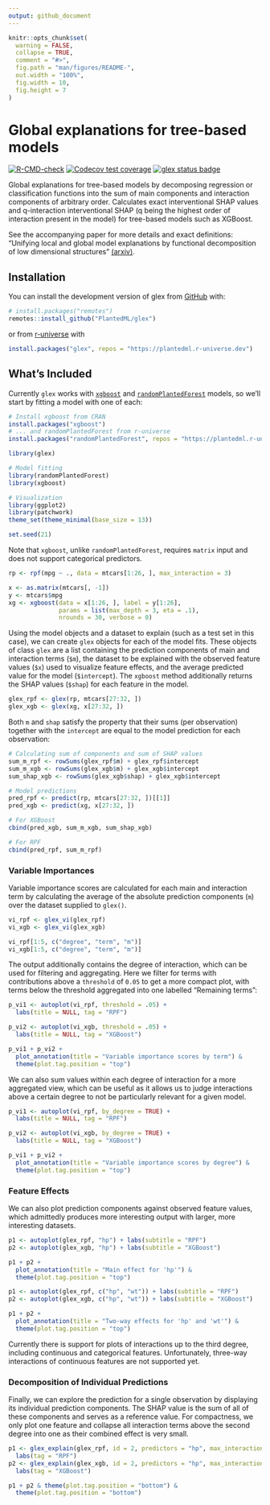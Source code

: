 ```yaml
---
output: github_document
---
```


<!-- README.md is generated from README.Rmd. Please edit that file -->

```r
knitr::opts_chunk$set(
  warning = FALSE,
  collapse = TRUE,
  comment = "#>",
  fig.path = "man/figures/README-",
  out.width = "100%",
  fig.width = 10,
  fig.height = 7
)
```

# Global explanations for tree-based models

<!-- badges: start -->
[![R-CMD-check](https://github.com/PlantedML/glex/actions/workflows/R-CMD-check.yaml/badge.svg)](https://github.com/PlantedML/glex/actions/workflows/R-CMD-check.yaml)
[![Codecov test coverage](https://codecov.io/gh/PlantedML/glex/branch/master/graph/badge.svg)](https://app.codecov.io/gh/PlantedML/glex?branch=main)
[![glex status badge](https://plantedml.r-universe.dev/badges/glex)](https://plantedml.r-universe.dev/glex)
<!-- badges: end -->

Global explanations for tree-based models by decomposing regression or  
classification functions into the sum of main components and interaction
components of arbitrary order. Calculates exact interventional SHAP
values and q-interaction interventional SHAP (q being the highest order
of interaction present in the model) for tree-based models such as
XGBoost.

See the accompanying paper for more details and exact definitions:
“Unifying local and global model explanations by functional
decomposition of low dimensional structures”
[(arxiv)](https://arxiv.org/abs/2208.06151).

## Installation

You can install the development version of glex from [GitHub](https://github.com/) with:

``` r
# install.packages("remotes")
remotes::install_github("PlantedML/glex")
```

or from [r-universe][r-universe] with

```r
install.packages("glex", repos = "https://plantedml.r-universe.dev")
```


## What's Included

Currently `glex` works with [`xgboost`][xgb] and [`randomPlantedForest`][rpf] models, so we'll start by fitting a model with one of each:

```r
# Install xgboost from CRAN
install.packages("xgboost")
# ... and randomPlantedForest from r-universe
install.packages("randomPlantedForest", repos = "https://plantedml.r-universe.dev")
```

```r
library(glex)

# Model fitting
library(randomPlantedForest)
library(xgboost)

# Visualization
library(ggplot2)
library(patchwork)
theme_set(theme_minimal(base_size = 13))

set.seed(21)
```

Note that `xgboost`, unlike `randomPlantedForest`, requires `matrix` input and does not support categorical predictors.

```r
rp <- rpf(mpg ~ ., data = mtcars[1:26, ], max_interaction = 3)

x <- as.matrix(mtcars[, -1])
y <- mtcars$mpg
xg <- xgboost(data = x[1:26, ], label = y[1:26],
              params = list(max_depth = 3, eta = .1),
              nrounds = 30, verbose = 0)

```

Using the model objects and a dataset to explain (such as a test set in this case), we can create `glex` objects
for each of the model fits.
These objects of class `glex` are a list containing the prediction components of main and interaction terms (`$m`), the dataset to be explained with
the observed feature values (`$x`) used to visualize feature effects, and the average predicted value for the model (`$intercept`).
The `xgboost` method additionally returns the SHAP values (`$shap`) for each feature in the model.

```r
glex_rpf <- glex(rp, mtcars[27:32, ])
glex_xgb <- glex(xg, x[27:32, ])
```

Both `m` and `shap` satisfy the property that their sums (per observation) together with the `intercept` are equal to the model prediction for each observation:

```r
# Calculating sum of components and sum of SHAP values
sum_m_rpf <- rowSums(glex_rpf$m) + glex_rpf$intercept
sum_m_xgb <- rowSums(glex_xgb$m) + glex_xgb$intercept
sum_shap_xgb <- rowSums(glex_xgb$shap) + glex_xgb$intercept

# Model predictions
pred_rpf <- predict(rp, mtcars[27:32, ])[[1]]
pred_xgb <- predict(xg, x[27:32, ])

# For XGBoost
cbind(pred_xgb, sum_m_xgb, sum_shap_xgb)

# For RPF
cbind(pred_rpf, sum_m_rpf)
```


### Variable Importances

Variable importance scores are calculated for each main and interaction term by calculating the average of the absolute prediction components (`m`) over the dataset supplied to `glex()`.

```r
vi_rpf <- glex_vi(glex_rpf)
vi_xgb <- glex_vi(glex_xgb)

vi_rpf[1:5, c("degree", "term", "m")]
vi_xgb[1:5, c("degree", "term", "m")]
```

The output additionally contains the degree of interaction, which can be used for filtering and aggregating. Here we filter for terms with contributions above a `threshold` of `0.05` to get a more compact plot, with terms below the threshold aggregated into one labelled "Remaining terms":

```r
p_vi1 <- autoplot(vi_rpf, threshold = .05) + 
  labs(title = NULL, tag = "RPF")

p_vi2 <- autoplot(vi_xgb, threshold = .05) + 
  labs(title = NULL, tag = "XGBoost")

p_vi1 + p_vi2 +
  plot_annotation(title = "Variable importance scores by term") & 
  theme(plot.tag.position = "top")
```
We can also sum values within each degree of interaction for a more aggregated view, which can be useful as it allows us to judge interactions above a certain degree to not be particularly relevant for a given model.

```r
p_vi1 <- autoplot(vi_rpf, by_degree = TRUE) + 
  labs(title = NULL, tag = "RPF")

p_vi2 <- autoplot(vi_xgb, by_degree = TRUE) + 
  labs(title = NULL, tag = "XGBoost")

p_vi1 + p_vi2 +
  plot_annotation(title = "Variable importance scores by degree") & 
  theme(plot.tag.position = "top")
```

### Feature Effects

We can also plot prediction components against observed feature values, which admittedly produces more interesting output with larger, more interesting datasets.

```r
p1 <- autoplot(glex_rpf, "hp") + labs(subtitle = "RPF")
p2 <- autoplot(glex_xgb, "hp") + labs(subtitle = "XGBoost")

p1 + p2 + 
  plot_annotation(title = "Main effect for 'hp'") & 
  theme(plot.tag.position = "top")

p1 <- autoplot(glex_rpf, c("hp", "wt")) + labs(subtitle = "RPF")
p2 <- autoplot(glex_xgb, c("hp", "wt")) + labs(subtitle = "XGBoost")

p1 + p2 + 
  plot_annotation(title = "Two-way effects for 'hp' and 'wt'") & 
  theme(plot.tag.position = "top")
```

Currently there is support for plots of interactions up to the third degree, including continuous and categorical features. Unfortunately, three-way interactions of continuous features are not supported yet.

### Decomposition of Individual Predictions

Finally, we can explore the prediction for a single observation by displaying its individual prediction components. The SHAP value is the sum of all of these components and serves as a reference value. 
For compactness, we only plot one feature and collapse all interaction terms above the second degree into one as their combined effect is very small.

```r
p1 <- glex_explain(glex_rpf, id = 2, predictors = "hp", max_interaction = 2) + 
  labs(tag = "RPF")
p2 <- glex_explain(glex_xgb, id = 2, predictors = "hp", max_interaction = 2) + 
  labs(tag = "XGBoost")

p1 + p2 & theme(plot.tag.position = "bottom") & 
  theme(plot.tag.position = "bottom")
```

[xgb]: https://cran.r-project.org/package=xgboost
[rpf]: http://plantedml.com/randomPlantedForest/
[r-universe]: https://plantedml.r-universe.dev/packages
